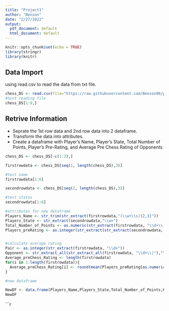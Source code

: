 ```yaml
---
title: "Project1"
author: "Benson"
date: "2/27/2022"
output:
  pdf_document: default
  html_document: default
---
```


```r
knitr::opts_chunk$set(echo = TRUE)
library(stringr)
library(knitr)
```

## Data Import

using read.csv to read the data from txt file.

```r
chess_DS <- read.csv(file="https://raw.githubusercontent.com/Benson90/project1/main/project1.txt",head = TRUE, sep=",") 
#test reading file
chess_DS[1:9,]

```

## Retrive Information

- Seprate the 1st row data and 2nd row data into 2 dataframe.
- Transform the data into attributes. 
- Create a dataframe with Player’s Name, Player’s State, Total Number of Points, Player’s Pre-Rating, and Average Pre Chess Rating of Opponents
```r
chess_DS <- chess_DS[-c(1:3),]

firstrowdata <- chess_DS[seq(1, length(chess_DS),3)]

#test name
firstrowdata[1:6]

secondrowdata <- chess_DS[seq(2, length(chess_DS),3)]

#test status
secondrowdata[1:6]

#attributes for new dataframe
Players_Name <- str_trim(str_extract(firstrowdata,"(\\w+\\s){2,3}"))
Players_State <- str_extract(secondrowdata,"\\w+")
Total_Number_of_Points <- as.numeric(str_extract(firstrowdata, "\\d+\\.\\d+"))
Players_preRating <- as.integer(str_extract(str_extract(secondrowdata, "[^\\d]\\d{3,4}[^\\d]"),"\\d+"))


#calculate average rating
Pair <- as.integer(str_extract(firstrowdata, "\\d+"))
Opponent <- str_extract_all(str_extract_all(firstrowdata, "\\d+\\|"),"\\d+")
Average_preChess_Rating <- length(firstrowdata)
for(i in 1:length(firstrowdata)){
  Average_preChess_Rating[i] <- round(mean(Players_preRating[as.numeric(unlist(Opponent[Pair[i]]))]),digits = 0)
}

#new dataframe

NewDF <- data.frame(Players_Name,Players_State,Total_Number_of_Points,Players_preRating,Average_preChess_Rating)
NewDF

```

```r


